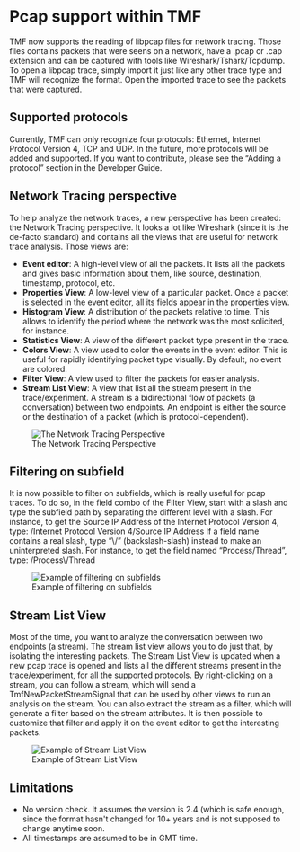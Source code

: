 = Pcap support within TMF =

TMF now supports the reading of libpcap files for network tracing. Those files contains packets that were seens on a network, have a .pcap or .cap extension and can be captured with tools like Wireshark/Tshark/Tcpdump. To open a libpcap trace, simply import it just like any other trace type and TMF will recognize the format. Open the imported trace to see the packets that were captured.

== Supported protocols ==

Currently, TMF can only recognize four protocols: Ethernet, Internet Protocol Version 4, TCP and UDP. In the future, more protocols will be added and supported. If you want to contribute, please see the “Adding a protocol” section in the Developer Guide.

== Network Tracing perspective ==

To help analyze the network traces, a new perspective has been created: the Network Tracing perspective. It looks a lot like Wireshark (since it is the de-facto standard) and contains all the views that are useful for network trace analysis. Those views are:
* <b>Event editor</b>: A high-level view of all the packets. It lists all the packets and gives basic information about them, like source, destination, timestamp, protocol, etc.
* <b>Properties View</b>: A low-level view of a particular packet. Once a packet is selected in the event editor, all its fields appear in the properties view.
* <b>Histogram View</b>: A distribution of the packets relative to time. This allows to identify the period where the network was the most solicited, for instance.
* <b>Statistics View</b>: A view of the different packet type present in the trace.
* <b>Colors View</b>: A view used to color the events in the event editor. This is useful for rapidly identifying packet type visually. By default, no event are colored.
* <b>Filter View</b>: A view used to filter the packets for easier analysis.
* <b>Stream List View</b>: A view that list all the stream present in the trace/experiment. A stream is a bidirectional flow of packets (a conversation) between two endpoints. An endpoint is either the source or the destination of a packet (which is protocol-dependent).

[[Image:images/networkTracingPerspective.png|The Network Tracing Perspective]]

== Filtering on subfield ==

It is now possible to filter on subfields, which is really useful for pcap traces. To do so, in the field combo of the Filter View, start with a slash and type the subfield path by separating the different level with a slash. For instance, to get the Source IP Address of the Internet Protocol Version 4, type:
/Internet Protocol Version 4/Source IP Address
If a field name contains a real slash, type “\/” (backslash-slash) instead to make an uninterpreted slash. For instance, to get the field named “Process/Thread”, type:
/Process\/Thread

[[Image:images/subfieldFiltering.png|Example of filtering on subfields]]

== Stream List View ==

Most of the time, you want to analyze the conversation between two endpoints (a stream). The stream list view allows you to do just that, by isolating the interesting packets. The Stream List View is updated when a new pcap trace is opened and lists all the different streams present in the trace/experiment, for all the supported protocols. By right-clicking on a stream, you can follow a stream, which will send a TmfNewPacketStreamSignal that can be used by other views to run an analysis on the stream. You can also extract the stream as a filter, which will generate a filter based on the stream attributes. It is then possible to customize that filter and apply it on the event editor to get the interesting packets.

[[Image:images/streamListView.png|Example of Stream List View]]

== Limitations ==

* No version check. It assumes the version is 2.4 (which is safe enough, since the format hasn't changed for 10+ years and is not supposed to change anytime soon.
* All timestamps are assumed to be in GMT time.
